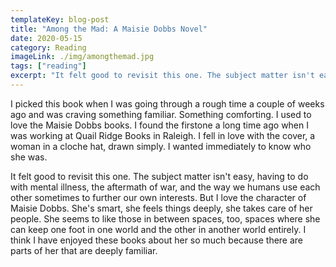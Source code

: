 ```yaml
---
templateKey: blog-post
title: "Among the Mad: A Maisie Dobbs Novel"
date: 2020-05-15
category: Reading
imageLink: ./img/amongthemad.jpg
tags: ["reading"]
excerpt: "It felt good to revisit this one. The subject matter isn't easy, having to do with mental illness, the aftermath of war, and the way we humans use each other sometimes to further our own interests. But I love the character of Maisie Dobbs."
---
```


<PostBookImage
  imageLink="./img/amongthemad.jpg"
  bookLink="https://bookshop.org/books/among-the-mad/9780312429256"
  title="Among the Mad: A Maisie Dobbs Novel"
/>

I picked this book when I was going through a rough time a couple of weeks ago and was craving something familiar. Something comforting. I used to love the Maisie Dobbs books. I found the firstone a long time ago when I was working at Quail Ridge Books in Raleigh. I fell in love with the cover, a woman in a cloche hat, drawn simply. I wanted immediately to know who she was.

It felt good to revisit this one. The subject matter isn't easy, having to do with mental illness, the aftermath of war, and the way we humans use each other sometimes to further our own interests. But I love the character of Maisie Dobbs. She's smart, she feels things deeply, she takes care of her people. She seems to like those in between spaces, too, spaces where she can keep one foot in one world and the other in another world entirely. I think I have enjoyed these books about her so much because there are parts of her that are deeply familiar.
